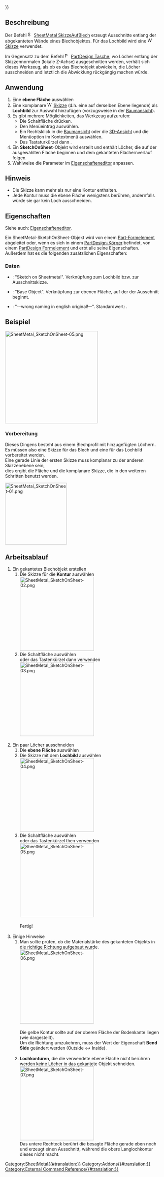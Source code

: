 {{UnfinishedDocu{{#translation:}}}}
<languages/>

{{Docnav/de
|[[SheetMetal_AddBend/de|Rundung einfügen]]
|[[SheetMetal_AddCutout/de|Ausschneiden]]
|[[SheetMetal_Workbench/de|SheetMetal]]
|IconL=SheetMetal_AddBend.svg
|IconR=SheetMetal_AddCutout.svg
|IconC=Sheetmetal_workbench_icon.svg
}}

{{GuiCommand/de
|Name=SheetMetal SketchOnSheet
|Name/de=SheetMetal SkizzeAufBlech
|MenuLocation=SheetMetal → Sketch On Sheet metal
|Workbenches=[[SheetMetal_Workbench/de|Blech (SheetMetal)]]
|Shortcut={{KEY|M}} {{KEY|S}}
}}

<span id="Description"></span>
==Beschreibung==

Der Befehl [[Image:SheetMetal_SketchOnSheet.svg|16px]] [[SheetMetal_SketchOnSheet/de|SheetMetal SkizzeAufBlech]] erzeugt Ausschnitte entlang der abgekanteten Wände eines Blechobjektes. Für das Lochbild wird eine [[Image:Workbench_Sketcher.svg|16px]] [[Sketcher_Workbench/de|Skizze]] verwendet.

Im Gegensatz zu dem Befehl [[Image:PartDesign_Pocket.svg|16px]] [[PartDesign_Pocket/de|PartDesign Tasche]], wo Löcher entlang der Skizzennormalen (lokale Z-Achse) ausgeschnitten werden, verhält sich dieses Werkzeug, als ob es das  Blechobjekt abwickeln, die Löcher ausschneiden und letztlich die Abwicklung rückgängig machen würde.

<span id="Usage"></span>
==Anwendung==

# Eine '''ebene Fläche''' auswählen
# Eine komplanare [[Image:Workbench_Sketcher.svg|16px]] [[Sketcher_Workbench/de|Skizze]] (d.h. eine auf derselben Ebene liegende) als '''Lochbild''' zur Auswahl hinzufügen (vorzugsweise in der  [[Tree_view/de|Baumansicht]]).
# Es gibt mehrere Möglichkeiten, das Werkzeug aufzurufen:
#* Die Schaltfläche {{Button|[[Image:SheetMetal_SketchOnSheet.svg|16px]] [[SheetMetal_SketchOnSheet/de|Skizze auf Blech]]}} drücken.
#* Den Menüeintrag {{MenuCommand|SheetMetal → [[Image:SheetMetal_SketchOnSheet.svg|16px]] Skizze auf Blech}} auswählen.
#* Ein Rechtsklick in die [[Tree_view/de|Baumansicht]] oder die [[3D_view/de|3D-Ansicht]] und die Menüoption {{MenuCommand|SheetMetal → [[Image:SheetMetal_SketchOnSheet.svg|16px]] Skizze auf Blech}} im Kontextmenü auswählen.
#* Das Tastaturkürzel {{KEY|M}} dann {{KEY|S}}.
# Ein '''SketchOnSheet'''-Objekt wird erstellt und enthält Löcher, die auf der ausgewählten Fläche beginnen und dem gekanteten Flächernverlauf folgen.
# Wahlweise die Parameter im [[Property_editor/de|Eigenschafteneditor]] anpassen.

<span id="Notes"></span>
==Hinweis==

* Die Skizze kann mehr als nur eine Kontur enthalten.
* Jede Kontur muss die ebene Fläche wenigstens berühren, andernfalls würde sie gar kein Loch ausschneiden.

<span id="Properties"></span>
==Eigenschaften==

Siehe auch: [[Property_editor/de|Eigenschafteneditor]].

Ein SheetMetal-SketchOnSheet-Objekt wird von einem [[Part_Feature/de|Part-Formelement]] abgeleitet oder, wenn es sich in einem [[PartDesign_Body/de|PartDesign-Körper]] befindet, von einem [[PartDesign_Feature/de|PartDesign Formelement]]
und erbt alle seine Eigenschaften. Außerdem hat es die folgenden zusätzlichen Eigenschaften:

<span id="Data"></span>
===Daten===

{{Properties_Title/de|Parameters}}

* {{PropertyData/de|Sketch|Link}}: "Sketch on Sheetmetal". Verknüpfung zum Lochbild bzw. zur Ausschnittskizze.
* {{PropertyData/de|base Object|LinkSub}}: "Base Object". Verknüpfung zur ebenen Fläche, auf der der Ausschnitt beginnt.
* {{PropertyData/de|kfactor|FloatConstraint}}: "--wrong naming in english original!--". Standardwert: {{value|0,50}}.

<span id="Example"></span>
==Beispiel==

[[Image:SheetMetal_SketchOnSheet-05.png|300px]]
{{Caption|Ein einfaches Dingens}}

<div class="mw-collapsible mw-collapsed">
<div class="mw-collapsible-content">
===Vorbereitung===

Dieses Dingens besteht aus einem Blechprofil mit hinzugefügten Löchern. </br>
Es müssen also eine Skizze für das Blech und eine für das Lochbild vorbereitet werden. </br>
Eine gerade Linie der ersten Skizze muss komplanar zu der anderen Skizzenebene sein, </br>
dies ergibt die Fläche und die komplanare Skizze, die in den weiteren Schritten benutzt werden.

[[Image:SheetMetal_SketchOnSheet-01.png|200px]]
{{Caption|Nur eine Kontur und ein Lochbild}}

<span id="Workflow"></span>

== Arbeitsablauf ==

# Ein gekantetes Blechobjekt erstellen
## Die Skizze für die '''Kontur''' auswählen </br> [[Image:SheetMetal_SketchOnSheet-02.png|240px]] 
## Die Schaltfläche {{Button|[[Image:SheetMetal_AddBase.svg|16px]] [[SheetMetal_AddBase/de|Basisprofil erstellen]]}} auswählen </br> oder das Tastenkürzel {{KEY|C}} dann {{KEY|B}} verwenden </br> [[Image:SheetMetal_SketchOnSheet-03.png|240px]] </br> </br>
# Ein paar Löcher ausschneiden 
## Die '''ebene Fläche''' auswählen
## Die Skizze mit dem '''Lochbild''' auswählen </br> [[Image:SheetMetal_SketchOnSheet-04.png|240px]]
## Die Schaltfläche {{Button|[[Image:SheetMetal_SketchOnSheet.svg|16px]] [[SheetMetal_SketchOnSheet/de|Skizze auf Blech]]}} auswählen </br> oder das Tastenkürzel {{KEY|M}} then {{KEY|S}} verwenden </br> [[Image:SheetMetal_SketchOnSheet-05.png|240px]] </br> </br> Fertig! </br> </br>
# Einige Hinweise
## Man sollte prüfen, ob die Materialstärke des gekanteten Objekts in die richtige Richtung aufgebaut wurde. </br> [[Image:SheetMetal_SketchOnSheet-06.png|240px]] </br> </br> Die gelbe Kontur sollte auf der oberen Fläche der Bodenkante liegen (wie dargestellt). </br>  Um die Richtung umzukehren, muss der Wert der Eigenschaft '''Bend Side''' geändert werden (Outside <-> Inside). </br> </br>
## '''Lochkonturen''', die die verwendete ebene Fläche nicht berühren werden keine Löcher in das gekantete Objekt schneiden.  </br> [[Image:SheetMetal_SketchOnSheet-07.png|240px]] </br> Das untere Rechteck berührt die besagte Fläche gerade eben noch und erzeugt einen Ausschnitt, während die obere Langlochkontur dieses nicht macht.
</div> <!-- End of collapsible element for content section. Do not remove! -->
</div> <!-- End of collapsible element for ... section. Do not remove! -->


{{Docnav/de
|[[SheetMetal_AddBend/de|Rundung einfügen]]
|[[SheetMetal_AddCutout/de|Ausschneiden]]
|[[SheetMetal_Workbench/de|SheetMetal]]
|IconL=SheetMetal_AddBend.svg
|IconR=SheetMetal_AddCutout.svg
|IconC=Sheetmetal_workbench_icon.svg
}}

[[Category:SheetMetal{{#translation:}}]]
[[Category:Addons{{#translation:}}]]
[[Category:External Command Reference{{#translation:}}]]